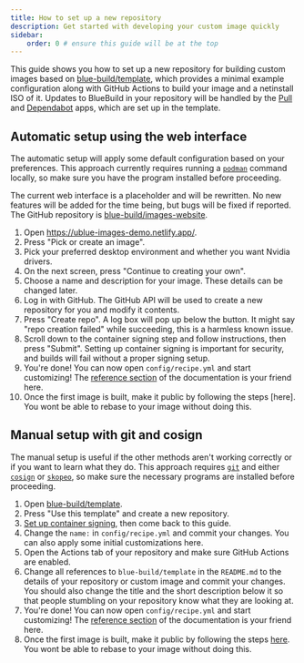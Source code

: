 ```yaml
---
title: How to set up a new repository
description: Get started with developing your custom image quickly
sidebar:
    order: 0 # ensure this guide will be at the top
---
```


This guide shows you how to set up a new repository for building custom images based on [blue-build/template](https://github.com/blue-build/template), which provides a minimal example configuration along with GitHub Actions to build your image and a netinstall ISO of it. Updates to BlueBuild in your repository will be handled by the [Pull](https://github.com/wei/pull) and [Dependabot](https://github.com/dependabot) apps, which are set up in the template.

## Automatic setup using the web interface

The automatic setup will apply some default configuration based on your preferences. This approach currently requires running a [`podman`](https://podman.io/) command locally, so make sure you have the program installed before proceeding.

The current web interface is a placeholder and will be rewritten. No new features will be added for the time being, but bugs will be fixed if reported. The GitHub repository is [blue-build/images-website](https://github.com/blue-build/images-website).

1. Open https://ublue-images-demo.netlify.app/.
2. Press "Pick or create an image".
3. Pick your preferred desktop environment and whether you want Nvidia drivers.
4. On the next screen, press "Continue to creating your own".
5. Choose a name and description for your image. These details can be changed later.
6. Log in with GitHub. The GitHub API will be used to create a new repository for you and modify it contents.
7. Press "Create repo". A log box will pop up below the button. It might say "repo creation failed" while succeeding, this is a harmless known issue.
8. Scroll down to the container signing step and follow instructions, then press "Submit". Setting up container signing is important for security, and builds will fail without a proper signing setup.
9. You're done! You can now open `config/recipe.yml` and start customizing! The [reference section](/reference/recipe/) of the documentation is your friend here.
10. Once the first image is built, make it public by following the steps [here]. You wont be able to rebase to your image without doing this.

## Manual setup with git and cosign

The manual setup is useful if the other methods aren't working correctly or if you want to learn what they do. This approach requires [`git`](https://git-scm.com/) and either [`cosign`](https://github.com/sigstore/cosign) or [`skopeo`](https://github.com/containers/skopeo), so make sure the necessary programs are installed before proceeding.

1. Open [blue-build/template](https://github.com/blue-build/template).
2. Press "Use this template" and create a new repository.
3. [Set up container signing](/how-to/cosign/), then come back to this guide.
4. Change the `name:` in `config/recipe.yml` and commit your changes. You can also apply some initial customizations here.
5. Open the Actions tab of your repository and make sure GitHub Actions are enabled.
6. Change all references to `blue-build/template` in the `README.md` to the details of your repository or custom image and commit your changes. You should also change the title and the short description below it so that people stumbling on your repository know what they are looking at.
7. You're done! You can now open `config/recipe.yml` and start customizing! The [reference section](/reference/recipe/) of the documentation is your friend here.
8. Once the first image is built, make it public by following the steps [here](/learn/troubleshooting/#error-creating-importer-failed-to-invoke-skopeo-proxy-method-openimage-remote-error-unable-to-retrieve-auth-token-invalid-usernamepassword-unauthorized). You wont be able to rebase to your image without doing this.
